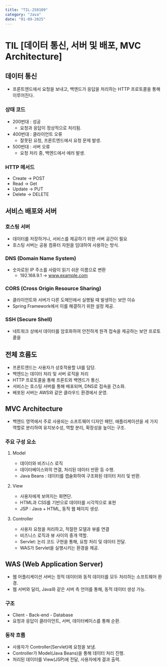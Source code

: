 ```yaml
---
title: "TIL-250109"
category: "Java"
date: "01-09-2025"
---
```

# TIL [데이터 통신, 서버 및 배포, MVC Architecture]

## 데이터 통신
* 프론트엔드에서 요청을 보내고, 백엔드가 응답을 처리하는 HTTP 프로토콜을 통해 이루어진다.

### 상태 코드
* 200번대 : 성공
    * 요청과 응답이 정상적으로 처리됨.
* 400번대 : 클라이언트 오류
    * 잘못된 요청, 프론트엔드에서 요청 문제 발생.
* 500번대 : 서버 오류
    * 요청 처리 중, 백엔드에서 에러 발생.

### HTTP 메서드
* Create -> POST
* Read -> Get
* Update -> PUT
* Delete -> DELETE

## 서비스 배포와 서버
### 호스팅 서버
* 데이터를 저장하거나, 서비스를 제공하기 위한 서버 공간이 필요
* 호스팅 서버는 공용 컴퓨터 자원을 임대하여 사용하는 방식.

### DNS (Domain Name System)
* 숫자로된 IP 주소를 사람이 읽기 쉬운 이름으로 변환
    * 192.168.9.1 -> www.example.com

### CORS (Cross Origin Resource Sharing)
* 클라이언트와 서버가 다른 도메인에서 실행될 때 발생하는 보안 이슈
* Spring Framework에서 이를 해결하기 위한 설정 제공.

### SSH (Secure Shell)
* 네트워크 상에서 데이터를 암호화하여 안전하게 원격 접속을 제공하는 보안 프로토콜을

## 전체 흐름도
* 프론트엔드는 사용자가 상호작용할 UI를 담당.
* 백엔드는 데이터 처리 및 서버 로직을 처리
* HTTP 프로토콜을 통해 프론트와 백엔드가 통신.
* 서비스는 호스팅 서버를 통해 배포되며, DNS로 접속을 간소화.
* 배포된 서버는 AWS와 같은 클라우드 환경에서 운영.

## MVC Architecture
* 백엔드 영역에서 주로 사용되는 소프트웨어 디자인 패턴, 애플리케이션을 세 가지 역할로 분리하여 유지보수성, 역할 분리, 확장성을 높이는 구조.

### 주요 구성 요소
1. Model
    * 데이터와 비즈니스 로직
    * 데이터베이스와의 연결, 처리된 데이터 반환 등 수행.
    * Java Beans : 데이터를 캡슐화하여 구조화된 데이터 처리 및 반환.

2. View
    * 사용자에게 보여지는 화면단.
    * HTML과 CSS를 기반으로 데이터를 시각적으로 표현
    * JSP : Java + HTML, 동적 웹 페이지 생성.

3. Controller
    * 사용자 요청을 처리하고, 적절한 모델과 뷰를 연결
    * 비즈니스 로직과 뷰 사이의 중개 역할.
    * Servlet: 논리 코드 구현을 통해, 요청 처리 및 데이터 전달.
    * WAS가 Servlet을 실행시키는 환경을 제공.

## WAS (Web Application Server)
* 웹 어플리케이션 서버는 정적 데이터와 동적 데이터를 모두 처리하는 소프트웨어 환경.
* 웹 서버와 달리, Java와 같은 서버 측 언어를 통해, 동적 데이터 생성 가능.

### 구조
* Client - Back-end - Database
* 요청과 응답이 클라이언트, 서버, 데이터베이스를 통해 순환.

### 동작 흐름
* 사용자가 Controller(Servlet)에 요청을 보냄.
* Controller가 Model(Java Beans)을 통해 데이터 처리 진행.
* 처리된 데이터를 View(JSP)에 전달, 사용자에게 결과 출력.
